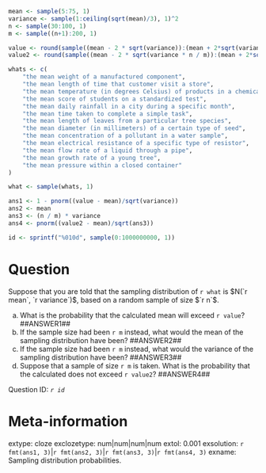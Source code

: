 ```r

mean <- sample(5:75, 1)
variance <- sample(1:ceiling(sqrt(mean)/3), 1)^2
n <- sample(30:100, 1)
m <- sample((n+1):200, 1)

value <- round(sample((mean - 2 * sqrt(variance)):(mean + 2*sqrt(variance)), 1), 1)
value2 <- round(sample((mean - 2 * sqrt(variance * n / m)):(mean + 2*sqrt(variance * n / m)), 1), 1)

whats <- c(
    "the mean weight of a manufactured component",
    "the mean length of time that customer visit a store",
    "the mean temperature (in degrees Celsius) of products in a chemical reaction",
    "the mean score of students on a standardized test",
    "the mean daily rainfall in a city during a specific month",
    "the mean time taken to complete a simple task",
    "the mean length of leaves from a particular tree species",
    "the mean diameter (in millimeters) of a certain type of seed",
    "the mean concentration of a pollutant in a water sample",
    "the mean electrical resistance of a specific type of resistor",
    "the mean flow rate of a liquid through a pipe",
    "the mean growth rate of a young tree",
    "the mean pressure within a closed container"
)

what <- sample(whats, 1)

ans1 <- 1 - pnorm((value - mean)/sqrt(variance))
ans2 <- mean
ans3 <- (n / m) * variance
ans4 <- pnorm((value2 - mean)/sqrt(ans3))

id <- sprintf("%010d", sample(0:1000000000, 1))

```

Question
========
Suppose that you are told that the sampling distribution of `r what` is $N(`r mean`, `r variance`)$, based on a random sample of size $`r n`$. 

a. What is the probability that the calculated mean will exceed `r value`? ##ANSWER1##
b. If the sample size had been `r m` instead, what would the mean of the sampling distribution have been? ##ANSWER2##
c. If the sample size had been `r m` instead, what would the variance of the sampling distribution have been? ##ANSWER3##
d. Suppose that a sample of size `r m` is taken. What is the probability that the calculated does not exceed `r value2`? ##ANSWER4##

Question ID: *`r id`*

Meta-information
================
extype: cloze
exclozetype: num|num|num|num
extol: 0.001
exsolution: `r fmt(ans1, 3)`|`r fmt(ans2, 3)`|`r fmt(ans3, 3)`|`r fmt(ans4, 3)`
exname: Sampling distribution probabilities.